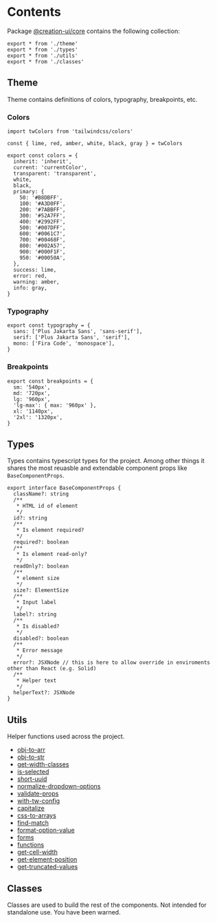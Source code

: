 # Contents

Package [@creation-ui/core](https://github.com/creation-ui/core) contains the following collection:

```tsx
export * from './theme'
export * from './types'
export * from './utils'
export * from './classes'
```

## Theme

Theme contains definitions of colors, typography, breakpoints, etc.

### Colors

```tsx
import twColors from 'tailwindcss/colors'

const { lime, red, amber, white, black, gray } = twColors

export const colors = {
  inherit: 'inherit',
  current: 'currentColor',
  transparent: 'transparent',
  white,
  black,
  primary: {
    50: '#B8DBFF',
    100: '#A3D0FF',
    200: '#7ABBFF',
    300: '#52A7FF',
    400: '#2992FF',
    500: '#007DFF',
    600: '#0061C7',
    700: '#00468F',
    800: '#002A57',
    900: '#000F1F',
    950: '#00050A',
  },
  success: lime,
  error: red,
  warning: amber,
  info: gray,
}
```

### Typography

```tsx
export const typography = {
  sans: ['Plus Jakarta Sans', 'sans-serif'],
  serif: ['Plus Jakarta Sans', 'serif'],
  mono: ['Fira Code', 'monospace'],
}
```

### Breakpoints

```
export const breakpoints = {
  sm: '540px',
  md: '720px',
  lg: '960px',
  'lg-max': { max: '960px' },
  xl: '1140px',
  '2xl': '1320px',
}

```

## Types

Types contains typescript types for the project. Among other things it shares the most reuasble and extendable component props like `BaseComponentProps`.

```tsx
export interface BaseComponentProps {
  className?: string
  /**
   * HTML id of element
   */
  id?: string
  /**
   * Is element required?
   */
  required?: boolean
  /**
   * Is element read-only?
   */
  readOnly?: boolean
  /**
   * element size
   */
  size?: ElementSize
  /**
   * Input label
   */
  label?: string
  /**
   * Is disabled?
   */
  disabled?: boolean
  /**
   * Error message
   */
  error?: JSXNode // this is here to allow override in enviroments other than React (e.g. Solid)
  /**
   * Helper text
   */
  helperText?: JSXNode
}
```

## Utils

Helper functions used across the project.

- [obj-to-arr](https://github.com/creation-ui/core/blob/master/src/utils/obj-to-arr.ts)
- [obj-to-str](https://github.com/creation-ui/core/blob/master/src/utils/obj-to-str.ts)
- [get-width-classes](https://github.com/creation-ui/core/blob/master/src/utils/get-width-classes.ts)
- [is-selected](https://github.com/creation-ui/core/blob/master/src/utils/is-selected.ts)
- [short-uuid](https://github.com/creation-ui/core/blob/master/src/utils/short-uuid.ts)
- [normalize-dropdown-options](https://github.com/creation-ui/core/blob/master/src/utils/normalize-dropdown-options.ts)
- [validate-props](https://github.com/creation-ui/core/blob/master/src/utils/validate-props.ts)
- [with-tw-config](https://github.com/creation-ui/core/blob/master/src/utils/with-tw-config.ts)
- [capitalize](https://github.com/creation-ui/core/blob/master/src/utils/capitalize.ts)
- [css-to-arrays](https://github.com/creation-ui/core/blob/master/src/utils/css-to-arrays.ts)
- [find-match](https://github.com/creation-ui/core/blob/master/src/utils/find-match.ts)
- [format-option-value](https://github.com/creation-ui/core/blob/master/src/utils/format-option-value.ts)
- [forms](https://github.com/creation-ui/core/blob/master/src/utils/forms.ts)
- [functions](https://github.com/creation-ui/core/blob/master/src/utils/functions.ts)
- [get-cell-width](https://github.com/creation-ui/core/blob/master/src/utils/get-cell-width.ts)
- [get-element-position](https://github.com/creation-ui/core/blob/master/src/utils/get-element-position.ts)
- [get-truncated-values](https://github.com/creation-ui/core/blob/master/src/utils/get-truncated-values.ts)

## Classes

Classes are used to build the rest of the components. Not intended for standalone use. You have been warned.
